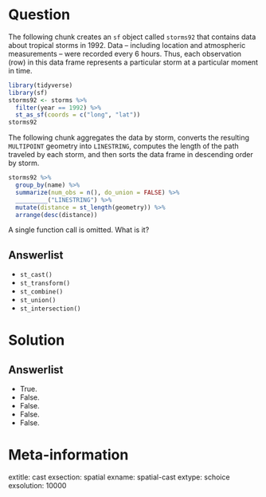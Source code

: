 Question
========

The following chunk creates an `sf` object called `storms92` that contains data about tropical storms in 1992.
Data -- including location and atmospheric measurements -- were recorded every 6 hours. 
Thus, each observation (row) in this data frame represents a particular storm at a particular moment in time.

```r
library(tidyverse)
library(sf)
storms92 <- storms %>%
  filter(year == 1992) %>%
  st_as_sf(coords = c("long", "lat"))
storms92
```

The following chunk aggregates the data by storm, converts the resulting `MULTIPOINT` geometry into `LINESTRING`, computes the length of the path traveled by each storm, and then sorts the data frame in descending order by storm. 

```r
storms92 %>%
  group_by(name) %>%
  summarize(num_obs = n(), do_union = FALSE) %>%
  _________("LINESTRING") %>%
  mutate(distance = st_length(geometry)) %>%
  arrange(desc(distance))
```

A single function call is omitted. 
What is it? 

Answerlist
----------
* `st_cast()`
* `st_transform()`
* `st_combine()`
* `st_union()`
* `st_intersection()`

Solution
========

Answerlist
----------
* True.
* False. 
* False. 
* False. 
* False. 

Meta-information
================
extitle: cast
exsection: spatial
exname: spatial-cast
extype: schoice
exsolution: 10000
